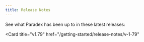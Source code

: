 ```yaml
---
title: Release Notes
---
```


See what Paradex has been up to in these latest releases: 

<CardGroup cols={2}>
<Card
  title="v1.80"
  href="/getting-started/release-notes/v-1-80"
>
</Card>

<Card
  title="v1.79"
  href="/getting-started/release-notes/v-1-79"
>
</Card>
</CardGroup>
